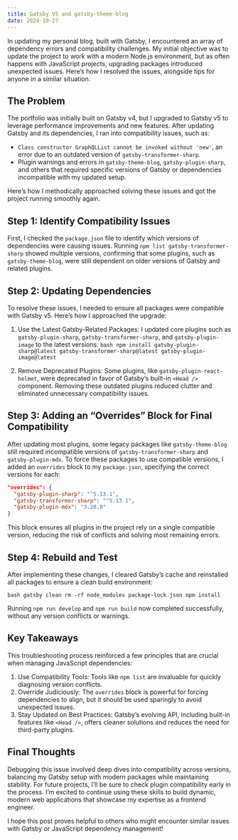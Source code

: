 ```yaml
---
title: Gatsby V5 and gatsby-theme-blog
date: 2024-10-27
---
```

In updating my personal blog, built with Gatsby, I encountered an array of dependency errors and compatibility challenges. My initial objective was to update the project to work with a modern Node.js environment, but as often happens with JavaScript projects, upgrading packages introduced unexpected issues. Here’s how I resolved the issues, alongside tips for anyone in a similar situation.

## The Problem

The portfolio was initially built on Gatsby v4, but I upgraded to Gatsby v5 to leverage performance improvements and new features. After updating Gatsby and its dependencies, I ran into compatibility issues, such as:

* `Class constructor GraphQLList cannot be invoked without 'new'`, an error due to an outdated version of `gatsby-transformer-sharp`.
* Plugin warnings and errors in `gatsby-theme-blog`, `gatsby-plugin-sharp`, and others that required specific versions of Gatsby or dependencies incompatible with my updated setup.

Here’s how I methodically approached solving these issues and got the project running smoothly again.

## Step 1: Identify Compatibility Issues

First, I checked the `package.json` file to identify which versions of dependencies were causing issues. Running `npm list gatsby-transformer-sharp` showed multiple versions, confirming that some plugins, such as `gatsby-theme-blog`, were still dependent on older versions of Gatsby and related plugins.

## Step 2: Updating Dependencies

To resolve these issues, I needed to ensure all packages were compatible with Gatsby v5. Here’s how I approached the upgrade:

1. Use the Latest Gatsby-Related Packages: I updated core plugins such as `gatsby-plugin-sharp`, `gatsby-transformer-sharp`, and `gatsby-plugin-image` to the latest versions: ```bash npm install gatsby-plugin-sharp@latest gatsby-transformer-sharp@latest gatsby-plugin-image@latest ```

2. Remove Deprecated Plugins: Some plugins, like `gatsby-plugin-react-helmet`, were deprecated in favor of Gatsby’s built-in `<Head />` component. Removing these outdated plugins reduced clutter and eliminated unnecessary compatibility issues.

## Step 3: Adding an “Overrides” Block for Final Compatibility

After updating most plugins, some legacy packages like `gatsby-theme-blog` still required incompatible versions of `gatsby-transformer-sharp` and `gatsby-plugin-mdx`. To force these packages to use compatible versions, I added an `overrides` block to my `package.json`, specifying the correct versions for each:

```json
"overrides": {
  "gatsby-plugin-sharp": "^5.13.1",
  "gatsby-transformer-sharp": "^5.13.1",
  "gatsby-plugin-mdx": "3.20.0"
}
```

This block ensures all plugins in the project rely on a single compatible version, reducing the risk of conflicts and solving most remaining errors.

## Step 4: Rebuild and Test

After implementing these changes, I cleared Gatsby’s cache and reinstalled all packages to ensure a clean build environment:

```bash gatsby clean rm -rf node_modules package-lock.json npm install ```

Running `npm run develop` and `npm run build` now completed successfully, without any version conflicts or warnings.

## Key Takeaways

This troubleshooting process reinforced a few principles that are crucial when managing JavaScript dependencies:

1. Use Compatibility Tools: Tools like `npm list` are invaluable for quickly diagnosing version conflicts.
2. Override Judiciously: The `overrides` block is powerful for forcing dependencies to align, but it should be used sparingly to avoid unexpected issues.
3. Stay Updated on Best Practices: Gatsby’s evolving API, including built-in features like `<Head />`, offers cleaner solutions and reduces the need for third-party plugins.

## Final Thoughts

Debugging this issue involved deep dives into compatibility across versions, balancing my Gatsby setup with modern packages while maintaining stability. For future projects, I’ll be sure to check plugin compatibility early in the process. I’m excited to continue using these skills to build dynamic, modern web applications that showcase my expertise as a frontend engineer.

I hope this post proves helpful to others who might encounter similar issues with Gatsby or JavaScript dependency management!
